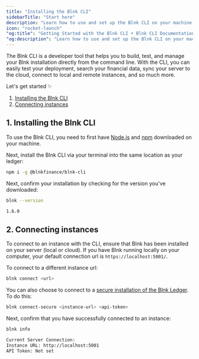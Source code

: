 ```yaml
---
title: "Installing the Blnk CLI"
sidebarTitle: "Start here"
description: "Learn how to use and set up the Blnk CLI on your machine."
icon: "rocket-launch"
"og:title": "Getting Started with the Blnk CLI • Blnk CLI Documentation"
"og:description": "Learn how to use and set up the Blnk CLI on your machine."
---
```



The Blnk CLI is a developer tool that helps you to build, test, and manage your Blnk installation directly from the command line. With the CLI, you can easily test your deployment, search your financial data, sync your server to the cloud, connect to local and remote instances, and so much more.

Let's get started ✨

1. [Installing the Blnk CLI](#1-installing-the-blnk-cli)
2. [Connecting instances](#2-connecting-instances)

## 1. Installing the Blnk CLI

To use the Blnk CLI, you need to first have [Node.js](https://nodejs.org/) and [npm](https://www.npmjs.com/package/blnk-cli) downloaded on your machine.

Next, install the Blnk CLI via your terminal into the same location as your ledger:

```sh Shell
npm i -g @blnkfinance/blnk-cli
```

Next, confirm your installation by checking for the version you've downloaded:

```sh Shell
blnk --version
```
```sh Output
1.6.0
```

## 2. Connecting instances

To connect to an instance with the CLI, ensure that Blnk has been installed on your server (local or cloud). If you have Blnk running locally on your computer, your default connection url is `https://localhost:5001/`.

To connect to a different instance url:

```sh Shell
blnk connect <url>
```

You can also choose to connect to a [secure installation of the Blnk Ledger](../advanced/secure-blnk). To do this:

```sh Shell
blnk connect-secure <instance-url> <api-token>
```

Next, confirm that you have successfully connected to an instance:

```sh Shell
blnk info
```
```sh Output
Current Server Connection:
Instance URL: http://localhost:5001
API Token: Not set
```

<NeedHelp />
